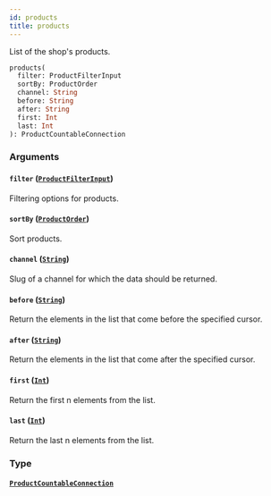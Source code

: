 ```yaml
---
id: products
title: products
---
```


List of the shop's products.

```graphql
products(
  filter: ProductFilterInput
  sortBy: ProductOrder
  channel: String
  before: String
  after: String
  first: Int
  last: Int
): ProductCountableConnection

```

### Arguments

#### `filter` ([`ProductFilterInput`](../../../developer/api-reference/inputs/product-filter-input))

Filtering options for products.

#### `sortBy` ([`ProductOrder`](../../../developer/api-reference/inputs/product-order))

Sort products.

#### `channel` ([`String`](../../../developer/api-reference/scalars/string))

Slug of a channel for which the data should be returned.

#### `before` ([`String`](../../../developer/api-reference/scalars/string))

Return the elements in the list that come before the specified cursor.

#### `after` ([`String`](../../../developer/api-reference/scalars/string))

Return the elements in the list that come after the specified cursor.

#### `first` ([`Int`](../../../developer/api-reference/scalars/int))

Return the first n elements from the list.

#### `last` ([`Int`](../../../developer/api-reference/scalars/int))

Return the last n elements from the list.

### Type

#### [`ProductCountableConnection`](../../../developer/api-reference/objects/product-countable-connection)
